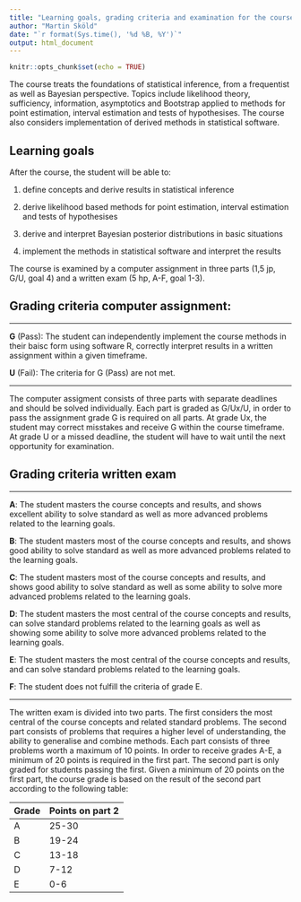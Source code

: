 ```yaml
---
title: "Learning goals, grading criteria and examination for the course Statistical inference (MT5003), HT19."
author: "Martin Sköld"
date: "`r format(Sys.time(), '%d %B, %Y')`"
output: html_document
---
```


```r
knitr::opts_chunk$set(echo = TRUE)
```

The course treats the foundations of statistical inference, from a frequentist as well as Bayesian perspective. Topics include likelihood theory, sufficiency, information, asymptotics and Bootstrap applied to methods for point estimation, interval estimation and tests of hypothesises. The course also considers implementation of derived methods in statistical software.


## Learning goals

After the course, the student will be able to: 

1. define concepts and derive results in statistical inference

2.	derive likelihood based methods for point estimation, interval estimation and tests of hypothesises

3.	derive and interpret Bayesian  posterior distributions in basic situations

4.	implement the methods in statistical software and interpret the results


The course is examined by a computer assignment in three parts (1,5 jp, G/U, goal 4) and a written exam (5 hp, A-F, goal 1-3).

## Grading criteria computer assignment:

***

**G** (Pass): The student can independently implement the course methods in their baisc form using software R, correctly interpret results in a written assignment within a given timeframe.


**U** (Fail): The criteria for G (Pass) are not met.

***

The computer assigment consists of three parts with separate deadlines and should be solved individually. Each part is graded as G/Ux/U, in order to pass the assignment grade G is required on all parts. At grade Ux, the student may correct misstakes and receive G within the course timeframe. At grade U or a missed deadline, the student will have to wait until the next opportunity for examination.



## Grading criteria written exam

***

**A**: The student masters the course concepts and results, and shows excellent ability to solve standard as well as more advanced problems related to the learning goals.


**B**: The student masters most of the course concepts and results, and shows good ability to solve standard as well as more advanced problems related to the learning goals.


**C**: The student masters most of the course concepts and results, and shows good ability to solve standard as well as some ability to solve more advanced problems related to the learning goals.


**D**: The student masters the most central of the course concepts and results, can solve standard problems related to the learning goals as well as showing some ability to solve more advanced problems related to the learning goals.

**E**: The student masters the most central of the course concepts and results, and can solve standard problems related to the learning goals.

**F**: The student does not fulfill the criteria of grade E.

***



The written exam is divided into two parts. The first considers the most central of the course concepts and related standard problems. The second part consists of problems that requires a higher level of understanding, the ability to generalise and combine methods. Each part consists of three problems worth a maximum of 10 points. In order to receive grades A-E, a minimum of 20 points is required in the first part. The second part is only graded for students passing the first. Given a minimum of 20 points on the first part, the course grade is based on the result of the second part according to the following table:

Grade | Points on part 2
------|------
A | 25-30
B | 19-24 
C | 13-18 
D | 7-12 
E | 0-6

